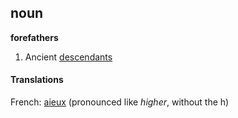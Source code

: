 ==noun==
'''forefathers'''
#Ancient [[descendants]]
====Translations====
French: [[aieux]] (pronounced like ''higher'', without the h)